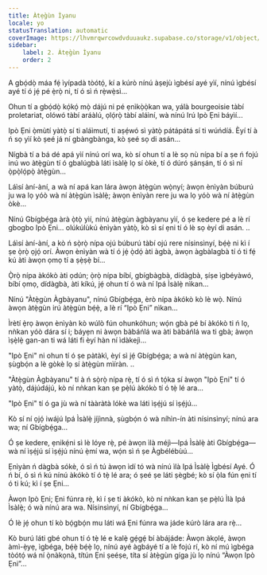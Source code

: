 ```yaml
---
title: Àtẹ̀gùn Ìyanu
locale: yo
statusTranslation: automatic
coverImage: https://lhvmrqwrcowdvduuaukz.supabase.co/storage/v1/object/public/strapi-uploads/small_cover-tratado-de-psicologia-revolucionaria.webp-5e15e1cec4e0ebebcde5d7fc7565d8fd.webp
sidebar:
    label: 2. Àtẹ̀gùn Ìyanu
    order: 2
---
```

A gbọ́dọ̀ máa fẹ́ ìyípadà tòótọ́, kí a kúrò nínú àṣejù ìgbésí ayé yìí, nínú ìgbésí ayé tí ó jẹ́ pé ẹ̀rọ̀ ni, tí ó sì ń rẹ̀wẹ̀sì...

Ohun tí a gbọ́dọ̀ kọ́kọ́ mọ̀ dájú ni pé ẹnìkọ̀ọ̀kan wa, yálà bourgeoisie tàbí proletariat, olówó tàbí aráàlú, ọlọ́rọ̀ tàbí aláìní, wà nínú Irú Ipò Ẹni báyìí...

Ipò Ẹni ọ̀mùtí yàtọ̀ sí ti aláìmutí, ti aṣẹ́wó sì yàtọ̀ pátápátá sí ti wúńdíá. Èyí tí à ń sọ yìí kò ṣeé já ní gbàngbànga, kò ṣeé sọ di asán...

Nígbà tí a bá dé apá yìí nínú orí wa, kò sí ohun tí a lè sọ nù nípa bí a ṣe ń fojú inú wo àtẹ̀gùn tí ó gbalúgbà láti ìsàlẹ̀ lọ sí òkè, tí ó dúró ṣánṣán, tí ó sì ní ọ̀pọ̀lọ́pọ̀ àtẹ̀gùn...

Láìsí àní-àní, a wà ní apá kan lára àwọn àtẹ̀gùn wọ̀nyí; àwọn ènìyàn búburú ju wa lọ yóò wà ní àtẹ̀gùn ìsàlẹ̀; àwọn ènìyàn rere ju wa lọ yóò wà ní àtẹ̀gùn òkè...

Nínú Gbígbẹ́ga àrà ọ̀tọ̀ yìí, nínú àtẹ̀gùn àgbàyanu yìí, ó ṣe kedere pé a lè rí gbogbo Ipò Ẹni... olúkúlùkú ènìyàn yàtọ̀, kò sì sí ẹni tí ó lè sọ èyí di asán. ..

Láìsí àní-àní, a kò ń sọ̀rọ̀ nípa ojú búburú tàbí ojú rere nísinsìnyí, bẹ́ẹ̀ ni kì í ṣe ọ̀rọ̀ ọjọ́ orí. Àwọn ènìyàn wà tí ó jẹ́ ọ̀dọ́ àti àgbà, àwọn àgbàlagbà tí ó ti fẹ́ kú àti àwọn ọmọ tí a ṣẹ̀ṣẹ̀ bí...

Ọ̀rọ̀ nípa àkókò àti ọdún; ọ̀rọ̀ nípa bíbí, gbígbàgbà, dídàgbà, ṣíṣe ìgbéyàwó, bíbí ọmọ, dídàgbà, àti kíkú, jẹ́ ohun tí ó wà ní Ipá Ìsàlẹ̀ nìkan...

Nínú "Àtẹ̀gùn Àgbàyanu", nínú Gbígbẹ́ga, èrò nípa àkókò kò lè wọ̀. Nínú àwọn àtẹ̀gùn irú àtẹ̀gùn bẹ́ẹ̀, a lè rí “Ipò Ẹni” nìkan...

Ìrètí ẹ̀rọ àwọn ènìyàn kò wúlò fún ohunkóhun; wọ́n gbà pé bí àkókò ti ń lọ, nǹkan yóò dára sí i; báyẹn ni àwọn bàbáńlá wa àti bàbáńlá wa ti gbà; àwọn ìṣẹ̀lẹ̀ gan-an ti wá láti fi èyí hàn ní ìdàkejì...

"Ipò Ẹni" ni ohun tí ó ṣe pàtàkì, èyí sì jẹ́ Gbígbẹ́ga; a wà ní àtẹ̀gùn kan, ṣùgbọ́n a lè gòkè lọ sí àtẹ̀gùn mìíràn. ..

"Àtẹ̀gùn Àgbàyanu" tí à ń sọ̀rọ̀ nípa rẹ̀, tí ó sì ń tọ́ka sí àwọn "Ipò Ẹni" tí ó yàtọ̀, dájúdájú, kò ní nǹkan kan ṣe pẹ̀lú àkókò tí ó tẹ̀ lé ara...

"Ipò Ẹni" tí ó ga jù wà ní tààràtà lókè wa láti ìṣẹ́jú sí ìṣẹ́jú...

Kò sí ní ọjọ́ iwájú Ipá Ìsàlẹ̀ jíjìnnà, ṣùgbọ́n ó wà níhìn-ín àti nísinsìnyí; nínú ara wa; ní Gbígbẹ́ga...

Ó ṣe kedere, ẹnikẹ́ni sì lè lóye rẹ̀, pé àwọn ìlà méjì—Ipá Ìsàlẹ̀ àti Gbígbẹ́ga—wà ní ìṣẹ́jú sí ìṣẹ́jú nínú ẹ̀mí wa, wọ́n sì ń ṣe Àgbélébùú...

Ẹnìyàn ń dàgbà sókè, ó sì ń tú àwọn ìdí tó wà nínú ìlà Ipá Ìsàlẹ̀ Ìgbésí Ayé. Ó ń bí, ó sì ń kú nínú àkókò tí ó tẹ̀ lé ara; ó ṣeé ṣe láti ṣègbé; kò sí ọ̀la fún ẹni tí ó ti kú; kì í ṣe Ẹni...

Àwọn Ipò Ẹni; Ẹni fúnra rẹ̀, kì í ṣe ti àkókò, kò ní nǹkan kan ṣe pẹ̀lú Ìlà Ipá Ìsàlẹ̀; ó wà nínú ara wa. Nísinsìnyí, ní Gbígbẹ́ga...

Ó lè jẹ́ ohun tí kò bọ́gbọ́n mu láti wá Ẹni fúnra wa jáde kúrò lára ara rẹ̀...

Kò burú láti gbé ohun tí ó tẹ̀ lé e kalẹ̀ gẹ́gẹ́ bí àbájáde: Àwọn àkọlé, àwọn àmì-ẹ̀yẹ, ìgbéga, bẹ́ẹ̀ bẹ́ẹ̀ lọ, nínú ayé àgbáyé tí a lè fojú rí, kò ní mú ìgbéga tòótọ́ wá ní ọ̀nàkọnà, títún Ẹni ṣeéṣe, títa sí àtẹ̀gùn gíga jù lọ nínú “Àwọn Ipò Ẹni”...

